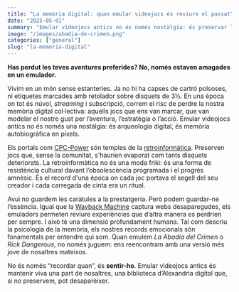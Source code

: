 ```yaml
---
title: "La memòria digital: quan emular videojocs és reviure el passat"
date: "2025-05-01"
summary: "Emular videojocs antics no és només nostàlgia: és preservar la memòria digital col·lectiva i reviure una part de nosaltres mateixos."
image: "/images/abadia-de-crimen.png" 
categories: ["general"]
slug: "la-memoria-digital"
---
```


**Has perdut les teves aventures preferides? No, només estaven amagades en un emulador.**

Vivim en un món sense estanteries. Ja no hi ha capses de cartró polsoses, ni etiquetes marcades amb retolador sobre disquets de 3½. En una època on tot és núvol, *streaming* i subscripció, correm el risc de perdre la nostra memòria digital col·lectiva: aquells jocs que ens van marcar, que van modelar el nostre gust per l’aventura, l’estratègia o l’acció. Emular videojocs antics no és només una nostàlgia: és arqueologia digital, és memòria autobiogràfica en píxels.

Els portals com [CPC-Power](https://www.cpc-power.com/index.php?page=detail&num=298) són temples de la [retroinformàtica](https://es.wikipedia.org/wiki/Retroinform%C3%A1tica). Preserven jocs que, sense la comunitat, s'haurien evaporat com tants disquets deteriorats. La retroinformàtica no és una moda friki: és una forma de resistència cultural davant l’obsolescència programada i el progrés amnèsic. És el record d'una època on cada joc portava el segell del seu creador i cada carregada de cinta era un ritual.

Avui no guardem les caràtules a la prestatgeria. Però podem guardar-ne l’essència. Igual que la [Wayback Machine](https://ca.wikipedia.org/wiki/Wayback_Machine) captura webs desaparegudes, els emuladors permeten reviure experiències que d’altra manera es perdrien per sempre. I això té una dimensió profundament humana. Tal com descriu la psicologia de la memòria, els nostres records emocionals són fonamentals per entendre qui som. Quan emulem *La Abadía del Crimen* o *Rick Dangerous*, no només juguem: ens reencontram amb una versió més jove de nosaltres mateixos.

No és només “recordar quan”, és **sentir-ho**. Emular videojocs antics és mantenir viva una part de nosaltres, una biblioteca d’Alexandria digital que, si no preservem, pot desaparèixer.
